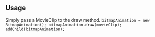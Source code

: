 ==Usage==
Simply pass a MovieClip to the draw method.
<code>
bitmapAnimation = new BitmapAnimation();
bitmapAnimation.draw(movieClip);
addChild(bitmapAnimation);
</code>